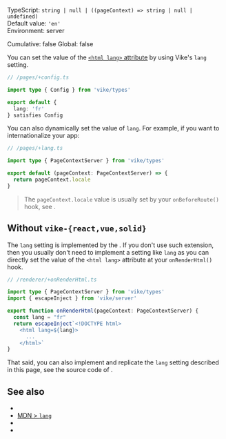 
TypeScript: `string | null | ((pageContext) => string | null | undefined)`  
Default value: `'en'`  
Environment: server  
<Link href="/config#cumulative">Cumulative</Link>: false  
<Link href="/config#global">Global</Link>: false  

<ProvidedBy />

You can set the value of the [`<html lang>` attribute](https://developer.mozilla.org/en-US/docs/Web/HTML/Global_attributes/lang#language_tag_syntax) by using Vike's `lang` setting.

```ts
// /pages/+config.ts

import type { Config } from 'vike/types'

export default {
  lang: 'fr'
} satisfies Config
```

You can also dynamically set the value of `lang`. For example, if you want to internationalize your app:

```ts
// /pages/+lang.ts

import type { PageContextServer } from 'vike/types'

export default (pageContext: PageContextServer) => {
  return pageContext.locale
}
```

> The `pageContext.locale` value is usually set by your `onBeforeRoute()` hook, see <Link href="/i18n" />.


## Without `vike-{react,vue,solid}`

The `lang` setting is implemented by the <UiFrameworkExtension />. If you don't use such extension, then you usually don't need to implement a setting like `lang` as you can directly set the value of the `<html lang>` attribute at your <Link href="/onRenderHtml">`onRenderHtml()` hook</Link>.

```ts
// /renderer/+onRenderHtml.ts

import type { PageContextServer } from 'vike/types'
import { escapeInject } from 'vike/server'

export function onRenderHtml(pageContext: PageContextServer) {
  const lang = "fr"
  return escapeInject`<!DOCTYPE html>
    <html lang=${lang}>
      ...
    </html>`
}
```

That said, you can also implement and replicate the `lang` setting described in this page, see the source code of <UiFrameworkExtension name noLink />.


## See also

- <Link href="/i18n" />
- [MDN > `lang`](https://developer.mozilla.org/en-US/docs/Web/HTML/Global_attributes/lang#language_tag_syntax)
- <Link href="/head-tags" />
- <Link href="/settings" />

